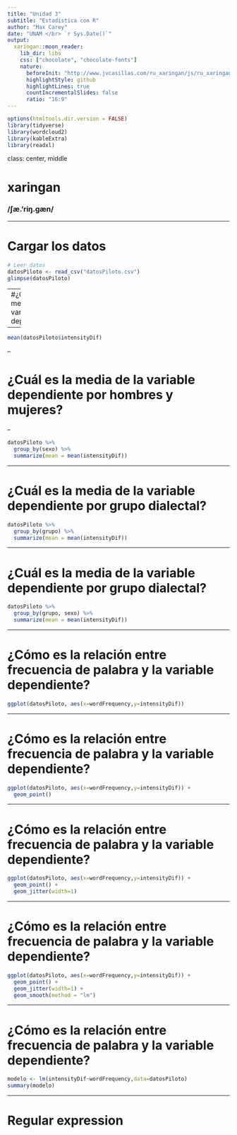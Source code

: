 ```yaml
---
title: "Unidad 3"
subtitle: "Estadística con R"
author: "Max Carey"
date: "UNAM </br> `r Sys.Date()`"
output:
  xaringan::moon_reader:
    lib_dir: libs
    css: ["chocolate", "chocolate-fonts"]
    nature:
      beforeInit: "http://www.jvcasillas.com/ru_xaringan/js/ru_xaringan.js"
      highlightStyle: github
      highlightLines: true
      countIncrementalSlides: false
      ratio: "16:9"
---
```


```r
options(htmltools.dir.version = FALSE)
library(tidyverse)
library(wordcloud2)
library(kableExtra)
library(readxl)
```

class: center, middle

# xaringan

### /ʃæ.'riŋ.ɡæn/

---

# Cargar los datos

```r
# Leer datos
datosPiloto <- read_csv("datosPiloto.csv")
glimpse(datosPiloto)
```
---
#¿Cuál es la media de la variable dependiente?

--

```r
mean(datosPiloto$intensityDif)
```

--

# ¿Cuál es la media de la variable dependiente por hombres y mujeres?

--

```r
datosPiloto %>%
  group_by(sexo) %>%
  summarize(mean = mean(intensityDif))
```

---

# ¿Cuál es la media de la variable dependiente por grupo dialectal?

```r
datosPiloto %>%
  group_by(grupo) %>%
  summarize(mean = mean(intensityDif))
```

---

# ¿Cuál es la media de la variable dependiente por grupo dialectal?

```r
datosPiloto %>%
  group_by(grupo, sexo) %>%
  summarize(mean = mean(intensityDif))
```

---

# ¿Cómo es la relación entre frecuencia de palabra y la variable dependiente?

```r
ggplot(datosPiloto, aes(x=wordFrequency,y=intensityDif))

```

---

# ¿Cómo es la relación entre frecuencia de palabra y la variable dependiente?

```r
ggplot(datosPiloto, aes(x=wordFrequency,y=intensityDif)) +
  geom_point()
```

---

# ¿Cómo es la relación entre frecuencia de palabra y la variable dependiente?

```r
ggplot(datosPiloto, aes(x=wordFrequency,y=intensityDif)) +
  geom_point() +
  geom_jitter(width=1)
```


---

# ¿Cómo es la relación entre frecuencia de palabra y la variable dependiente?

```r
ggplot(datosPiloto, aes(x=wordFrequency,y=intensityDif)) +
  geom_point() +
  geom_jitter(width=1) +
  geom_smooth(method = "lm")
```

---

# ¿Cómo es la relación entre frecuencia de palabra y la variable dependiente?

```r
modelo <- lm(intensityDif~wordFrequency,data=datosPiloto)
summary(modelo)
```

---
# Regular expression
